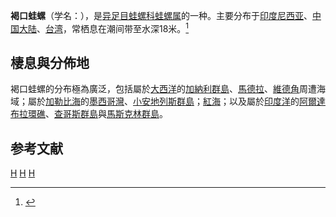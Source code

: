 {{Speciesbox 
| taxon = Bursa rhodostoma
| image = Bursa rhodostoma.jpg
| binomial_authority = (Sowerby, 1855)
}}
'''褐口蛙螺'''（学名：''{{lang|la|Bursa rhodostoma}}''），是[[异足目|异足目]][[蛙螺科|蛙螺科]][[蛙螺属|蛙螺属]]的一种。主要分布于[[印度尼西亚|印度尼西亚]]、[[中国大陆|中国大陆]]、[[台湾|台湾]]，常栖息在潮间带至水深18米。<ref>{{cite web|url=http://shell.sinica.edu.tw/chinese/shellbase_detail.php?science_no=772|title=国际贝库：褐口蛙螺|publisher=台湾贝类资料库|accessdate=2009-08-11|archive-date=2016-03-04|archive-url=https://web.archive.org/web/20160304120054/http://shell.sinica.edu.tw/chinese/shellbase_detail.php?science_no=772|dead-url=no}}</ref>

==棲息與分佈地==
褐口蛙螺的分布極為廣泛，包括屬於[[大西洋|大西洋]]的[[加納利群島|加納利群島]]、[[馬德拉|馬德拉]]、[[維德角|維德角]]周遭海域；屬於[[加勒比海|加勒比海]]的[[墨西哥灣|墨西哥灣]]、[[小安地列斯群島|小安地列斯群島]]；[[紅海|紅海]]；以及屬於[[印度洋|印度洋]]的[[阿爾達布拉環礁|阿爾達布拉環礁]]、[[查哥斯群島|查哥斯群島]]與[[馬斯克林群島|馬斯克林群島]]。

== 参考文献 ==
{{reflist}}
{{taxonbar}}

[[Category:蛙螺属|H]]
[[Category:大西洋軟體動物|H]]
[[Category:_1855年描述的动物|H]]